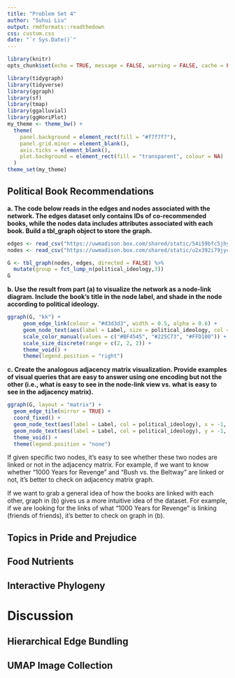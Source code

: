 ```yaml
---
title: "Problem Set 4"
author: "Suhui Liu"
output: rmdformats::readthedown
css: custom.css
date: "`r Sys.Date()`"
---
```


```r
library(knitr)
opts_chunk$set(echo = TRUE, message = FALSE, warning = FALSE, cache = FALSE, fig.align = "center")
```



```r
library(tidygraph)
library(tidyverse)
library(ggraph)
library(sf)
library(tmap)
library(ggalluvial)
library(ggHoriPlot)
my_theme <- theme_bw() +
  theme(
    panel.background = element_rect(fill = "#f7f7f7"),
    panel.grid.minor = element_blank(),
    axis.ticks = element_blank(),
    plot.background = element_rect(fill = "transparent", colour = NA)
  )
theme_set(my_theme)
```


## Political Book Recommendations

**a. The code below reads in the edges and nodes associated with the network. The edges dataset only contains IDs of co-recommended books, while the nodes data includes attributes associated with each book. Build a tbl_graph object to store the graph.**

```r
edges <- read_csv("https://uwmadison.box.com/shared/static/54i59bfc5jhymnn3hsw8fyolujesalut.csv", col_types = "cci")
nodes <- read_csv("https://uwmadison.box.com/shared/static/u2x392i79jycubo5rhzryxjsvd1jjrdy.csv", col_types = "ccc")

G <- tbl_graph(nodes, edges, directed = FALSE) %>%
  mutate(group = fct_lump_n(political_ideology,3))
G
```


**b. Use the result from part (a) to visualize the network as a node-link diagram. Include the book’s title in the node label, and shade in the node according to political ideology.**


```r
ggraph(G, "kk") +
     geom_edge_link(colour = "#d3d3d3", width = 0.5, alpha = 0.6) +
     geom_node_text(aes(label = Label, size = political_ideology, col = political_ideology)) +
     scale_color_manual(values = c("#BF4545", "#225C73", "#FFD100")) +
     scale_size_discrete(range = c(2, 2, 2)) +
     theme_void() +
     theme(legend.position = "right")
```


**c. Create the analogous adjacency matrix visualization. Provide examples of visual queries that are easy to answer using one encoding but not the other (i.e., what is easy to see in the node-link view vs. what is easy to see in the adjacency matrix).**

```r
ggraph(G, layout = "matrix") +
  geom_edge_tile(mirror = TRUE) +
  coord_fixed() +
  geom_node_text(aes(label = Label, col = political_ideology), x = -1, nudge_y = 0.5, size = 0.5) +
  geom_node_text(aes(label = Label, col = political_ideology), y = -1, nudge_x = -0.5, size = 0.5, angle = 90) +
  theme_void() +
  theme(legend.position = "none")

```

If given specific two nodes, it's easy to see whether these two nodes are linked or not in the adjacency matrix. For example, if we want to know whether "1000 Years for Revenge" and "Bush vs. the Beltway" are linked or not, it's better to check on adjacency matrix graph.

If we want to grab a general idea of how the books are linked with each other, graph in (b) gives us a more intuitive idea of the dataset. For example, if we are looking for the links of what "1000 Years for Revenge” is linking (friends of friends), it's better to check on graph in (b).

## Topics in Pride and Prejudice 

## Food Nutrients 

## Interactive Phylogeny


# Discussion

## Hierarchical Edge Bundling

## UMAP Image Collection






